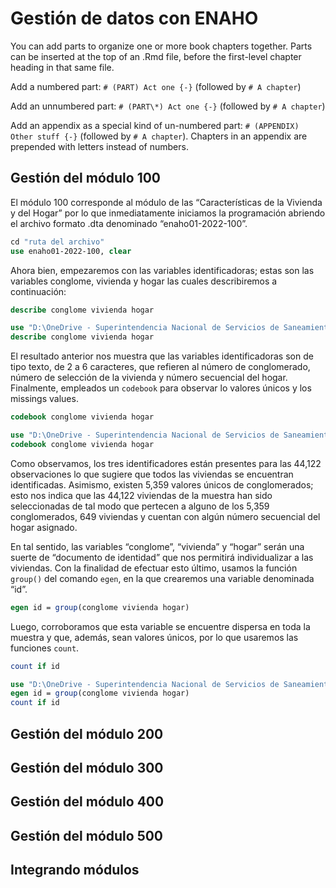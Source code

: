 # Gestión de datos con ENAHO

You can add parts to organize one or more book chapters together. Parts can be inserted at the top of an .Rmd file, before the first-level chapter heading in that same file. 

Add a numbered part: `# (PART) Act one {-}` (followed by `# A chapter`)

Add an unnumbered part: `# (PART\*) Act one {-}` (followed by `# A chapter`)

Add an appendix as a special kind of un-numbered part: `# (APPENDIX) Other stuff {-}` (followed by `# A chapter`). Chapters in an appendix are prepended with letters instead of numbers.

## Gestión del módulo 100

El módulo 100 corresponde al módulo de las "Características de la Vivienda y del Hogar" por lo que inmediatamente iniciamos la programación abriendo el archivo formato .dta denominado "enaho01-2022-100".

```{stata, results='hide'}
cd "ruta del archivo"
use enaho01-2022-100, clear
```

Ahora bien, empezaremos con las variables identificadoras; estas son las variables conglome, vivienda y hogar las cuales describiremos a continuación:

```{stata, results='hide'}
describe conglome vivienda hogar
```

```{stata, echo=FALSE}
use "D:\OneDrive - Superintendencia Nacional de Servicios de Saneamiento\Escritorio\renzo\asesorías\Noemy\data\enaho01-2022-100.dta", clear
describe conglome vivienda hogar
```

El resultado anterior nos muestra que las variables identificadoras son de tipo texto, de 2 a 6 caracteres, que refieren al número de conglomerado, número de selección de la vivienda y número secuencial del hogar. Finalmente, empleados un `codebook` para observar lo valores únicos y los missings values.

```{stata, results='hide'}
codebook conglome vivienda hogar
```

```{stata, echo=FALSE}
use "D:\OneDrive - Superintendencia Nacional de Servicios de Saneamiento\Escritorio\renzo\asesorías\Noemy\data\enaho01-2022-100.dta", clear
codebook conglome vivienda hogar
```

Como observamos, los tres identificadores están presentes para las 44,122 observaciones lo que sugiere que todos las viviendas se encuentran identificadas. Asimismo, existen 5,359 valores únicos de conglomerados; esto nos indica que las 44,122 viviendas de la muestra han sido seleccionadas de tal modo que pertecen a alguno de los 5,359 conglomerados, 649 viviendas y cuentan con algún número secuencial del hogar asignado.

En tal sentido, las variables "conglome", "vivienda" y "hogar" serán una suerte de "documento de identidad" que nos permitirá individualizar a las viviendas. Con la finalidad de efectuar esto último, usamos la función `group()` del comando `egen`, en la que crearemos una variable denominada "id".

```{stata, results='hide'}
egen id = group(conglome vivienda hogar)
```

Luego, corroboramos que esta variable se encuentre dispersa en toda la muestra y que, además, sean valores únicos, por lo que usaremos las funciones `count`.

```{stata, results='hide'}
count if id
```

```{stata, echo=FALSE}
use "D:\OneDrive - Superintendencia Nacional de Servicios de Saneamiento\Escritorio\renzo\asesorías\Noemy\data\enaho01-2022-100.dta", clear
egen id = group(conglome vivienda hogar)
count if id
```

## Gestión del módulo 200

## Gestión del módulo 300

## Gestión del módulo 400

## Gestión del módulo 500

## Integrando módulos
